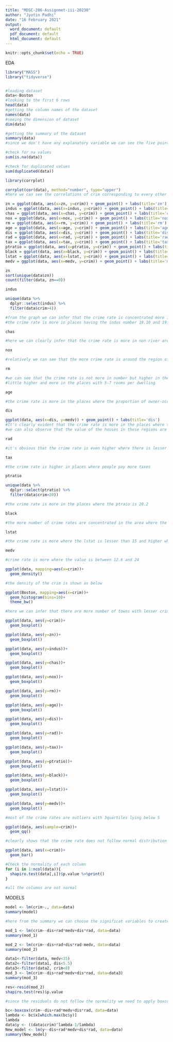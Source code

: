 ---
title: "MDSC-206-Assignmet-iii-20230"
author: "Jyotin Padhi"
date: "16 February 2021"
output:
  word_document: default
  pdf_document: default
  html_document: default
---

```{r setup, include=FALSE}
knitr::opts_chunk$set(echo = TRUE)
```

EDA

```{r}
library("MASS")
library("tidyverse")


#loading dataset
data<-Boston
#looking to the first 6 rows
head(data)
#getting the column names of the dataset
names(data)
#seeing the dimension of dataset
dim(data)
```

```{r}
#getting the summary of the dataset
summary(data)
#since we don't have any explanatory variable we can see the five point summary of all variables
```


```{r}
#check for na values
sum(is.na(data))

#check for duplicated values
sum(duplicated(data))
```


```{r}
library(corrplot)

corrplot(cor(data), method="number", type="upper")
#here we can see the correlations of crim corresponding to every other variable
```


```{r}
zn = ggplot(data, aes(x=zn, y=crim)) + geom_point() + labs(title='zn')
indus = ggplot(data, aes(x=indus, y=crim)) + geom_point() + labs(title='indus')
chas = ggplot(data, aes(x=chas, y=crim)) + geom_point() + labs(title='chas')
nox = ggplot(data, aes(x=nox, y=crim)) + geom_point() + labs(title='nox')
rm = ggplot(data, aes(x=rm, y=crim)) + geom_point() + labs(title='rm')
age = ggplot(data, aes(x=age, y=crim)) + geom_point() + labs(title='age')
dis = ggplot(data, aes(x=dis, y=crim)) + geom_point() + labs(title='dis')
rad = ggplot(data, aes(x=rad, y=crim)) + geom_point() + labs(title='rad')
tax = ggplot(data, aes(x=tax, y=crim)) + geom_point() + labs(title='tax')
ptratio = ggplot(data, aes(x=ptratio, y=crim)) + geom_point() + labs(title='ptratio')
black = ggplot(data, aes(x=black, y=crim)) + geom_point() + labs(title='black')
lstat = ggplot(data, aes(x=lstat, y=crim)) + geom_point() + labs(title='lstat')
medv = ggplot(data, aes(x=medv, y=crim)) + geom_point() + labs(title='medv')
```

```{r}
zn
sort(unique(data$zn))
count(filter(data, zn==0))
```

```{r}
indus

unique(data %>% 
  dplyr::select(indus) %>% 
  filter(data$crim>4))

#from the graph we can infer that the crime rate is concentrated more in one place
#the crime rate is more in places having the indus number 18.10 and 19.58
```

```{r}
chas

#here we can clearly infer that the crime rate is more in non river area than the places having river
```

```{r}
nox

#relatively we can see that the more crime rate is around the region of highly polluted regions(i.e) the pollution level more than 0.5
```

```{r}
rm

#we can see that the crime rate is not more in number but higher in the laces with lesser rooms,
#little higher and more in the places with 5-7 rooms per dwelling
```
```{r}
age

#the crime rate is more in the places where the proportion of owner-occupied units built prior to 1940 is greater than 82.5
```

```{r}
dis

ggplot(data, aes(x=dis, y=medv)) + geom_point() + labs(title='dis')
#It's clearly evident that the crime rate is more in the places where the distance is lesser to the employment centers
#we can also observe that the value of the houses in these regions are also more hence more crime rate
```

```{r}
rad

#it's obvious that the crime rate is even higher where there is lesser accessibility to radal highways
```

```{r}
tax

#the crime rate is higher in places where people pay more taxes
```

```{r}
ptratio

unique(data %>% 
  dplyr::select(ptratio) %>% 
  filter(data$crim>20))

#the crime rate is more in the places where the ptraio is 20.2
```

```{r}
black

#the more number of crime rates are concentrated in the area where the black proportion is more
```

```{r}
lstat

#the crime rate is more where the lstat is lesser than 15 and higher where the lstat is higher than 15
```

```{r}
medv

#crime rate is more where the value is between 12.6 and 24
```

```{r}
ggplot(data, mapping=aes(x=crim))+
  geom_density()

#the density of the crim is shown as below
```

```{r}
ggplot(Boston, mapping=aes(x=crim))+
  geom_histogram(bins=10)+
  theme_bw()

#here we can infer that there are more number of towns with lesser crime rate whereas lesser towns with higher crime rate
```

```{r}
ggplot(data, aes(y=crim))+
  geom_boxplot()

ggplot(data, aes(y=zn))+
  geom_boxplot()

ggplot(data, aes(y=indus))+
  geom_boxplot()

ggplot(data, aes(y=chas))+
  geom_boxplot()

ggplot(data, aes(y=nox))+
  geom_boxplot()

ggplot(data, aes(y=rm))+
  geom_boxplot()

ggplot(data, aes(y=age))+
  geom_boxplot()

ggplot(data, aes(y=dis))+
  geom_boxplot()

ggplot(data, aes(y=rad))+
  geom_boxplot()

ggplot(data, aes(y=tax))+
  geom_boxplot()

ggplot(data, aes(y=ptratio))+
  geom_boxplot()

ggplot(data, aes(y=black))+
  geom_boxplot()

ggplot(data, aes(y=lstat))+
  geom_boxplot()

ggplot(data, aes(y=medv))+
  geom_boxplot()

#most of the crime rates are outliers with 3quartiles lying below 5
```


```{r}
ggplot(data, aes(sample=crim))+
  geom_qq()

#clearly shows that the crime rate does not follow normal distribution
```

```{r}
ggplot(data, aes(x=crim))+
  geom_bar()
```

```{r}
#Check the normality of each column
for (i in 1:ncol(data)){
  shapiro.test(data[,i])$p.value %>%print()
}

#all the columns are not normal
```


MODELS

```{r}
model <- lm(crim~., data=data)
summary(model)

#here from the summary we can choose the significat variables to create the model
```

```{r}
mod_1 <- lm(crim~-dis+rad*medv+dis*rad, data=data)
summary(mod_1)
```

```{r}
mod_2 <- lm(crim~-dis+rad+dis*rad-medv, data=data)
summary(mod_2)
```

```{r}
data1<-filter(data, medv<35)
data2<-filter(data1, dis<5.5)
data3<-filter(data2, crim<8)
mod_3 <- lm(crim~-dis+rad*medv+dis*rad, data=data3)
summary(mod_3)
```

```{r}
res<-resid(mod_2)
shapiro.test(res)$p.value

#since the residuals do not follow the normality we need to apply boxcox on the model
```

```{r}
bc<-boxcox(crim~-dis+rad*medv+dis*rad, data=data)
lambda <- bc$x[which.max(bc$y)]
lambda
data$y <- ((data$crim)^lambda-1/lambda)
New_model <- lm(y~-dis+rad*medv+dis*rad, data=data)
summary(New_model)
```

